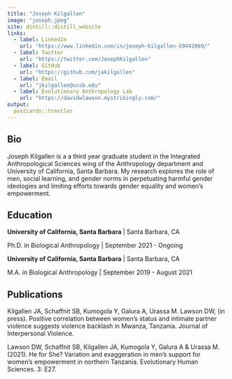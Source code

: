 ```yaml
---
title: "Joseph Kilgallen"
image: "joseph.jpeg"
site: distill::distill_website
links:
  - label: LinkedIn
    url: "https://www.linkedin.com/in/joseph-kilgallen-59442069/"
  - label: Twitter
    url: "https://twitter.com/JosephKilgallen"
  - label: GitHub
    url: "https://github.com/jakilgallen"
  - label: Email
    url: "jkilgallen@ucsb.edu"
  - label: Evolutionary Anthropology Lab
    url: "https://davidwlawson.mystrikingly.com/"
output:
  postcards::trestles
---
```

## Bio

Joseph Kilgallen is a a third year graduate student in the Integrated Anthropological Sciences wing of the Anthropology department and University of California, Santa Barbara. My research explores the role of men, social learning, and gender norms in perpetuating harmful gender ideologies and limiting efforts towards gender equality and women's empowerment. 

## Education

**University of California, Santa Barbara** | Santa Barbara, CA

Ph.D. in Biological Anthropology | September 2021 - Ongoing

**University of California, Santa Barbara** | Santa Barbara, CA

M.A. in Biological Anthropology | September 2019 - August 2021

## Publications

Kilgallen JA, Schaffnit SB, Kumogola Y, Galura A, Urassa M. Lawson DW, (in press). Positive correlation between women’s status and intimate partner violence suggests violence backlash in Mwanza, Tanzania. Journal of Interpersonal Violence.

Lawson DW, Schaffnit SB, Kilgallen JA, Kumogola Y, Galura A & Urassa M. (2021). He for She? Variation and exaggeration in men’s support for women’s empowerment in northern Tanzania. Evolutionary Human Sciences. 3: E27.


